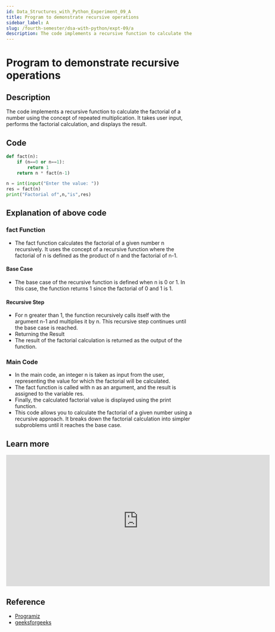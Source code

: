 ```yaml
---
id: Data_Structures_with_Python_Experiment_09_A
title: Program to demonstrate recursive operations
sidebar_label: A
slug: /fourth-semester/dsa-with-python/expt-09/a
description: The code implements a recursive function to calculate the factorial of a number using the concept of repeated multiplication. It takes user input, performs the factorial calculation, and displays the result.
---
```


# Program to demonstrate recursive operations

## Description

The code implements a recursive function to calculate the factorial of a number using the concept of repeated multiplication. It takes user input, performs the factorial calculation, and displays the result.

## Code

```python title="program9a.py"
def fact(n):
    if (n==0 or n==1):
        return 1
    return n * fact(n-1)

n = int(input("Enter the value: "))
res = fact(n)
print("Factorial of",n,"is",res)
```

## Explanation of above code

### fact Function
- The fact function calculates the factorial of a given number n recursively. It uses the concept of a recursive function where the factorial of n is defined as the product of n and the factorial of n-1.
#### Base Case
- The base case of the recursive function is defined when n is 0 or 1. In this case, the function returns 1 since the factorial of 0 and 1 is 1.
#### Recursive Step
- For n greater than 1, the function recursively calls itself with the argument n-1 and multiplies it by n. This recursive step continues until the base case is reached.
- Returning the Result
- The result of the factorial calculation is returned as the output of the function.
### Main Code
- In the main code, an integer n is taken as input from the user, representing the value for which the factorial will be calculated.
- The fact function is called with n as an argument, and the result is assigned to the variable res.
- Finally, the calculated factorial value is displayed using the print function.
- This code allows you to calculate the factorial of a given number using a recursive approach. It breaks down the factorial calculation into simpler subproblems until it reaches the base case.


## Learn more

<iframe width="711" height="355" src="https://www.youtube.com/embed/gfhtaP5Wq7M" title="#39 Python Tutorial for Beginners | Factorial" frameborder="0" allow="accelerometer; autoplay; clipboard-write; encrypted-media; gyroscope; picture-in-picture; web-share" allowfullscreen></iframe>

## Reference

- [Programiz](https://www.programiz.com/python-programming/examples/factorial-recursion)
- [geeksforgeeks](https://www.geeksforgeeks.org/java-program-to-find-factorial-of-a-number-recursively)
